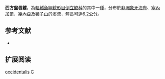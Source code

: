 {{Speciesbox 
| taxon = Chiloglanis occidentalis
| status = LC
| status_system = IUCN3.1
| authority = [[Pellegrin|Pellegrin]], 1933
| synonyms = *''Chiloglanis niloticus waterloti''<br /><small>Daget, 1954</small>
}}

'''西方盤唇鱨'''，為[[輻鰭魚綱|輻鰭魚綱]][[鯰形目|鯰形目]][[倒立鯰科|倒立鯰科]]的其中一[[種|種]]，分布於[[非洲|非洲]][[象牙海岸|象牙海岸]]、[[塞內加爾|塞內加爾]]、[[幾內亞|幾內亞]]及[[塞拉利昂|獅子山]]的溪流，體長可達6.2公分。

==参考文献==
*{{FishBase_species|genus=Chiloglanis|species=occidentalis|year=2011|month=12}}

== 扩展阅读 ==
{{refbegin}}
{{wikispecies-inline|Chiloglanis occidentalis|西方盤唇鱨}}
{{refend}}
{{Taxonbar|from=Q1097538}}

[[Category:盤唇鱨屬|occidentalis]]
[[Category:1933年描述的鱼类|C]]